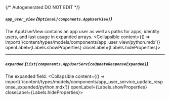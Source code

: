 {/* Autogenerated DO NOT EDIT  */}

##### `app_user_view` *{`Optional[components.AppUserView]`}*
The AppUserView contains an app user as well as paths for apps, identity users, and last usage in expanded arrays.
<Collapsible content={() => import('/content/types/models/components/app_user_view/python.mdx')} openLabel={Labels.showProperties} closeLabel={Labels.hideProperties}>
</Collapsible>

---
##### `expanded` *{`List[components.AppUserServiceUpdateResponseExpanded]`}*
The expanded field.
<Collapsible content={() => import('/content/types/models/components/app_user_service_update_response_expanded/python.mdx')} openLabel={Labels.showProperties} closeLabel={Labels.hideProperties}>
</Collapsible>


